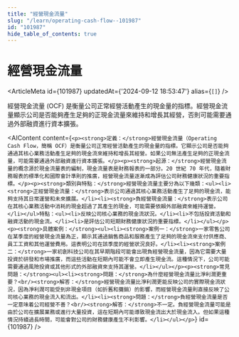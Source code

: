 ```yaml
---
title: "經營現金流量"
slug: "/learn/operating-cash-flow--101987"
id: "101987"
hide_table_of_contents: true
---
```



# 經營現金流量

<ArticleMeta id={101987} updatedAt={'2024-09-12 18:53:47'} alias={`[]`} />
<div className='border-solid border-b border-t-0 my-4 border-[var(--ifm-color-gray-300)]' />

經營現金流量 (OCF) 是衡量公司正常經營活動產生的現金量的指標。經營現金流量顯示公司是否能夠產生足夠的正現金流量來維持和增長其經營，否則可能需要通過外部融資進行資本擴張。

<AIContent content={`<p><strong>定義：</strong>經營現金流量（Operating Cash Flow，簡稱 OCF）是衡量公司正常經營活動產生的現金量的指標。它顯示公司是否能夠通過其核心業務活動產生足夠的現金流來維持和增長其經營。如果公司無法產生足夠的正現金流量，可能需要通過外部融資進行資本擴張。</p><p><strong>起源：</strong>經營現金流量的概念源於現金流量表的編制，現金流量表是財務報表的一部分。20 世紀 70 年代，隨着財務報表的標準化和國際會計準則的推廣，經營現金流量逐漸成為評估公司財務健康狀況的重要指標。</p><p><strong>類別與特點：</strong>經營現金流量主要分為以下幾類：<ul><li><strong>正經營現金流量：</strong>表示公司通過其核心業務活動產生了足夠的現金流，能夠支持其日常運營和未來擴展。</li><li><strong>負經營現金流量：</strong>表示公司在其核心業務活動中消耗的現金超過了其產生的現金，可能需要依賴外部融資來維持運營。</li></ul>特點：<ul><li>反映公司核心業務的現金流狀況。</li><li>不包括投資活動和融資活動的現金流。</li><li>是評估公司短期財務健康狀況的重要指標。</li></ul></p><p><strong>具體案例：</strong><ul><li><strong>案例一：</strong>一家零售公司在某季度的經營現金流量為正，顯示其通過銷售商品和服務產生了足夠的現金流來支付供應商、員工工資和其他運營費用。這表明公司在該季度的經營狀況良好。</li><li><strong>案例二：</strong>一家初創科技公司在其早期階段可能會出現負經營現金流量，因為它需要大量投資於研發和市場推廣，而這些活動在短期內可能不會立即產生現金流。這種情況下，公司可能需要通過風險投資或其他形式的外部融資來支持其運營。</li></ul></p><p><strong>常見問題：</strong><ul><li><strong>問題：</strong>為什麼經營現金流量比淨利潤更重要？<br/><strong>解答：</strong>經營現金流量比淨利潤更能反映公司的實際現金流狀況，因為淨利潤可能受到非現金項目（如折舊和攤銷）的影響，而經營現金流量則直接反映了公司核心業務的現金流入和流出。</li><li><strong>問題：</strong>負經營現金流量是否一定意味着公司經營不善？<br/><strong>解答：</strong>不一定。負經營現金流量可能是由於公司在擴展業務或進行大量投資，這在短期內可能導致現金流出大於現金流入。但如果這種情況持續過長時間，可能會對公司的財務健康產生不利影響。</li></ul></p>`} id={101987} />
